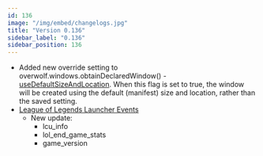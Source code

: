 ```yaml
---
id: 136
image: "/img/embed/changelogs.jpg"
title: "Version 0.136"
sidebar_label: "0.136"
sidebar_position: 136
---
```


* Added new override setting to overwolf.windows.obtainDeclaredWindow() - [useDefaultSizeAndLocation](/api/windows#obtaindeclaredwindowwindowname-usedefaultsizeandlocation-callback).
  When this flag is set to true, the window will be created using the default (manifest) size and location, rather than the saved setting.
* [League of Legends Launcher Events](/api/games/launchers/events/league-of-legends#docsNav)
  * New update:
    * lcu_info
    * lol_end_game_stats
    * game_version

